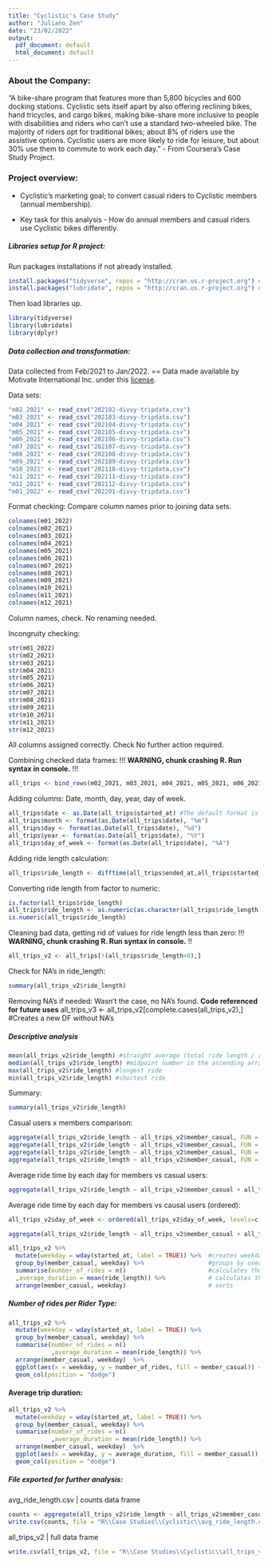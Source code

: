 ---
title: "Cyclistic's Case Study"
author: "Juliano Zen"
date: "23/02/2022"
output:
  pdf_document: default
  html_document: default
---

### About the Company:
"A bike-share program that features more than 5,800 bicycles and 600 docking stations. 
Cyclistic sets itself apart by also offering reclining bikes, hand tricycles, and cargo bikes, making bike-share more inclusive to people with disabilities and riders who can’t use a standard two-wheeled bike. 
The majority of riders opt for traditional bikes; about 8% of riders use the assistive options. Cyclistic users are more likely to ride for leisure, but about 30% use them to commute to work each day." - From Coursera's Case Study Project.


### Project overview:

* Cyclistic's marketing goal; to convert casual riders to Cyclistic members (annual membership).

* Key task for this analysis - How do annual members and casual riders use Cyclistic bikes
differently.


##### Libraries setup for R project:

Run packages installations if not already installed.

```{R Packages, include=FALSE}
install.packages("tidyverse", repos = "http://cran.us.r-project.org") #helps wrangle data
install.packages("lubridate", repos = "http://cran.us.r-project.org") #helps wrangle date attributes
```

Then load libraries up.

```{R Libraries}
library(tidyverse)
library(lubridate)
library(dplyr)
```

##### Data collection and transformation:

Data collected from Feb/2021 to Jan/2022. == Data made available by Motivate International Inc. under this [license](https://ride.divvybikes.com/data-license-agreement).

Data sets:

```{R Datasets}
"m02_2021" <- read_csv("202102-divvy-tripdata.csv")
"m03_2021" <- read_csv("202103-divvy-tripdata.csv")
"m04_2021" <- read_csv("202104-divvy-tripdata.csv")
"m05_2021" <- read_csv("202105-divvy-tripdata.csv")
"m06_2021" <- read_csv("202106-divvy-tripdata.csv")
"m07_2021" <- read_csv("202107-divvy-tripdata.csv")
"m08_2021" <- read_csv("202108-divvy-tripdata.csv")
"m09_2021" <- read_csv("202109-divvy-tripdata.csv")
"m10_2021" <- read_csv("202110-divvy-tripdata.csv")
"m11_2021" <- read_csv("202111-divvy-tripdata.csv")
"m12_2021" <- read_csv("202112-divvy-tripdata.csv")
"m01_2022" <- read_csv("202201-divvy-tripdata.csv")
```

Format checking: Compare column names prior to joining data sets.

```{R Collumn consistency comparison}
colnames(m01_2022)
colnames(m02_2021)
colnames(m03_2021)
colnames(m04_2021)
colnames(m05_2021)
colnames(m06_2021)
colnames(m07_2021)
colnames(m08_2021)
colnames(m09_2021)
colnames(m10_2021)
colnames(m11_2021)
colnames(m12_2021)
```

Column names, check.
No renaming needed.

Incongruity checking:

```{R}
str(m01_2022)
str(m02_2021)
str(m03_2021)
str(m04_2021)
str(m05_2021)
str(m06_2021)
str(m07_2021)
str(m08_2021)
str(m09_2021)
str(m10_2021)
str(m11_2021)
str(m12_2021)
```
All columns assigned correctly. Check
No further action required.

Combining checked data frames: !!! **WARNING, chunk crashing R. Run syntax in console.** !!!

```{r Combining data}
all_trips <- bind_rows(m02_2021, m03_2021, m04_2021, m05_2021, m06_2021, m07_2021, m08_2021, m09_2021, m10_2021, m11_2021, m12_2021, m01_2022)
```


Adding columns: Date, month, day, year, day of week.

```{r, Dates}
all_trips$date <- as.Date(all_trips$started_at) #The default format is yyyy-mm-dd
all_trips$month <- format(as.Date(all_trips$date), "%m")
all_trips$day <- format(as.Date(all_trips$date), "%d")
all_trips$year <- format(as.Date(all_trips$date), "%Y")
all_trips$day_of_week <- format(as.Date(all_trips$date), "%A")
```

Adding ride length calculation:

```{r Ride Length}
all_trips$ride_length <- difftime(all_trips$ended_at,all_trips$started_at)
```

Converting ride length from factor to numeric:

```{r}
is.factor(all_trips$ride_length)
all_trips$ride_length <- as.numeric(as.character(all_trips$ride_length))
is.numeric(all_trips$ride_length)
```

Cleaning bad data, getting rid of values for ride length less than zero: !!! **WARNING, chunk crashing R. Run syntax in console.** !!

```{r}
all_trips_v2 <- all_trips[!(all_trips$ride_length<0),]
```

Check for NA's in ride_length:

```{r}
summary(all_trips_v2$ride_length)
```

Removing NA's if needed: Wasn't the case, no NA's found. 
**Code referenced for future uses**
all_trips_v3 <- all_trips_v2[complete.cases(all_trips_v2),] #Creates a new DF without NA's


##### Descriptive analysis 

```{r}
mean(all_trips_v2$ride_length) #straight average (total ride length / rides)
median(all_trips_v2$ride_length) #midpoint number in the ascending array of ride lengths
max(all_trips_v2$ride_length) #longest ride
min(all_trips_v2$ride_length) #shortest ride
```

Summary:

```{r}
summary(all_trips_v2$ride_length)
```

Casual users x members comparison:

```{r}
aggregate(all_trips_v2$ride_length ~ all_trips_v2$member_casual, FUN = mean)
aggregate(all_trips_v2$ride_length ~ all_trips_v2$member_casual, FUN = median)
aggregate(all_trips_v2$ride_length ~ all_trips_v2$member_casual, FUN = max)
aggregate(all_trips_v2$ride_length ~ all_trips_v2$member_casual, FUN = min)
```

Average ride time by each day for members vs casual users:

```{r}
aggregate(all_trips_v2$ride_length ~ all_trips_v2$member_casual + all_trips_v2$day_of_week, FUN = mean)
```

Average ride time by each day for members vs causal users (ordered):

```{r}
all_trips_v2$day_of_week <- ordered(all_trips_v2$day_of_week, levels=c("domingo", "segunda-feira", "terça-feira", "quarta-feira", "quinta-feira", "qexta-feira", "sábado"))
```

```{r}
aggregate(all_trips_v2$ride_length ~ all_trips_v2$member_casual + all_trips_v2$day_of_week, FUN = mean)
```


```{r}
all_trips_v2 %>% 
  mutate(weekday = wday(started_at, label = TRUE)) %>%  #creates weekday field using wday()
  group_by(member_casual, weekday) %>%                  #groups by usertype and weekday
  summarise(number_of_rides = n()                       #calculates the number of rides and average duration 
  ,average_duration = mean(ride_length)) %>%            # calculates the average duration
  arrange(member_casual, weekday)                       # sorts
```

##### Number of rides per Rider Type:

```{r}
all_trips_v2 %>% 
  mutate(weekday = wday(started_at, label = TRUE)) %>% 
  group_by(member_casual, weekday) %>% 
  summarise(number_of_rides = n()
            ,average_duration = mean(ride_length)) %>% 
  arrange(member_casual, weekday)  %>% 
  ggplot(aes(x = weekday, y = number_of_rides, fill = member_casual)) +
  geom_col(position = "dodge")
```

#### Average trip duration:

```{r}
all_trips_v2 %>% 
  mutate(weekday = wday(started_at, label = TRUE)) %>% 
  group_by(member_casual, weekday) %>% 
  summarise(number_of_rides = n()
            ,average_duration = mean(ride_length)) %>% 
  arrange(member_casual, weekday)  %>% 
  ggplot(aes(x = weekday, y = average_duration, fill = member_casual)) +
  geom_col(position = "dodge")
```

##### File exported for further analysis: 

avg_ride_length.csv | counts data frame

```{r, include=FALSE }
counts <- aggregate(all_trips_v2$ride_length ~ all_trips_v2$member_casual + all_trips_v2$day_of_week, FUN = mean)
write.csv(counts, file = "R\\Case Studies\\Cyclistic\\avg_ride_length.csv")
```

all_trips_v2 | full data frame

```{r, include=FALSE }
write.csv(all_trips_v2, file = "R\\Case Studies\\Cyclistic\\all_trips_v2.csv")
```
